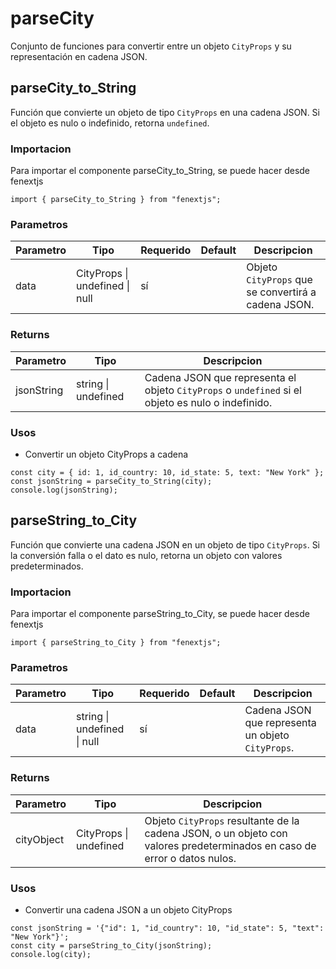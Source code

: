 # parseCity

Conjunto de funciones para convertir entre un objeto `CityProps` y su representación en cadena JSON.

## parseCity_to_String

Función que convierte un objeto de tipo `CityProps` en una cadena JSON. Si el objeto es nulo o indefinido, retorna `undefined`.

### Importacion

Para importar el componente parseCity_to_String, se puede hacer desde fenextjs

```tsx copy
import { parseCity_to_String } from "fenextjs";
```

### Parametros

| Parametro | Tipo | Requerido | Default | Descripcion |
| --------- | ---- | --------- | ------- | ----------- |
| data | CityProps \| undefined \| null | sí |  | Objeto `CityProps` que se convertirá a cadena JSON. |
### Returns

| Parametro | Tipo | Descripcion |
| --------- | ---- | ----------- |
| jsonString | string \| undefined  | Cadena JSON que representa el objeto `CityProps` o `undefined` si el objeto es nulo o indefinido. |
### Usos

- Convertir un objeto CityProps a cadena

```tsx copy
const city = { id: 1, id_country: 10, id_state: 5, text: "New York" };
const jsonString = parseCity_to_String(city);
console.log(jsonString);
```



## parseString_to_City

Función que convierte una cadena JSON en un objeto de tipo `CityProps`. Si la conversión falla o el dato es nulo, retorna un objeto con valores predeterminados.

### Importacion

Para importar el componente parseString_to_City, se puede hacer desde fenextjs

```tsx copy
import { parseString_to_City } from "fenextjs";
```

### Parametros

| Parametro | Tipo | Requerido | Default | Descripcion |
| --------- | ---- | --------- | ------- | ----------- |
| data | string \| undefined \| null | sí |  | Cadena JSON que representa un objeto `CityProps`. |
### Returns

| Parametro | Tipo | Descripcion |
| --------- | ---- | ----------- |
| cityObject | CityProps \| undefined  | Objeto `CityProps` resultante de la cadena JSON, o un objeto con valores predeterminados en caso de error o datos nulos. |
### Usos

- Convertir una cadena JSON a un objeto CityProps

```tsx copy
const jsonString = '{"id": 1, "id_country": 10, "id_state": 5, "text": "New York"}';
const city = parseString_to_City(jsonString);
console.log(city);
```




